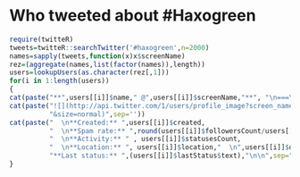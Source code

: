 Who tweeted about #Haxogreen
========================================================


```r
require(twitteR)
tweets=twitteR::searchTwitter('#haxogreen',n=2000)
names=sapply(tweets,function(x)x$screenName)
rez=(aggregate(names,list(factor(names)),length))
users=lookupUsers(as.character(rez[,1]))
for(i in 1:length(users))
{
cat(paste("**",users[[i]]$name," @",users[[i]]$screenName,"**", "\n===\n",sep=""))
cat(paste("![](http://api.twitter.com/1/users/profile_image?screen_name=",users[[i]]$screenName,
          "&size=normal)",sep=''))
cat(paste("  \n**Created:** ",users[[i]]$created,
          "  \n**Spam rate:** ",round(users[[i]]$followersCount/users[[i]]$friendsCount,digits=2),
          "  \n**Activity:** " , users[[i]]$statusesCount,
          "  \n**Location:** ", users[[i]]$location,"  \n",users[[i]]$description,"  \n",
          "**Last status:** ",(users[[i]]$lastStatus$text),"\n\n",sep=""))
}
```

